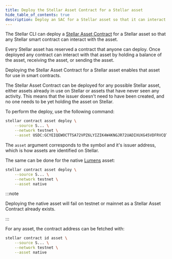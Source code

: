 ```yaml
---
title: Deploy the Stellar Asset Contract for a Stellar asset
hide_table_of_contents: true
description: Deploy an SAC for a Stellar asset so that it can interact with smart contracts.
---
```


The Stellar CLI can deploy a [Stellar Asset Contract] for a Stellar asset so that any Stellar smart contract can interact with the asset.

Every Stellar asset has reserved a contract that anyone can deploy. Once deployed any contract can interact with that asset by holding a balance of the asset, receiving the asset, or sending the asset.

Deploying the Stellar Asset Contract for a Stellar asset enables that asset for use in smart contracts.

The Stellar Asset Contract can be deployed for any possible Stellar asset, either assets already in use on Stellar or assets that have never seen any activity. This means that the issuer doesn't need to have been created, and no one needs to be yet holding the asset on Stellar.

To perform the deploy, use the following command:

```bash
stellar contract asset deploy \
    --source S... \
    --network testnet \
    --asset USDC:GCYEIQEWOCTTSA72VPZ6LYIZIK4W4KNGJR72UADIXUXG45VDFRVCQTYE
```

The `asset` argument corresponds to the symbol and it's issuer address, which is how assets are identified on Stellar.

The same can be done for the native [Lumens] asset:

```bash
stellar contract asset deploy \
    --source S... \
    --network testnet \
    --asset native
```

:::note

Deploying the native asset will fail on testnet or mainnet as a Stellar Asset Contract already exists.

:::

For any asset, the contract address can be fetched with:

```bash
stellar contract id asset \
    --source S... \
    --network testnet \
    --asset native
```

[stellar asset contract]: ../../../tokens/stellar-asset-contract.mdx
[lumens]: ../../../learn/fundamentals/lumens.mdx
[sep-41]: https://github.com/stellar/stellar-protocol/blob/master/ecosystem/sep-0041.md
[`soroban_sdk::token`]: https://docs.rs/soroban-sdk/latest/soroban_sdk/token/
[`token::tokenclient`]: https://docs.rs/soroban-sdk/latest/soroban_sdk/token/struct.TokenClient.html
[`token::stellarassetclient`]: https://docs.rs/soroban-sdk/latest/soroban_sdk/token/struct.StellarAssetClient.html
